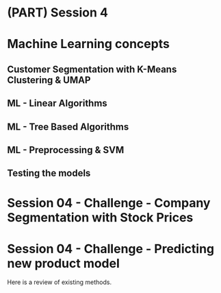 # (PART) Session 4 {-}

# Machine Learning concepts

## Customer Segmentation with K-Means Clustering & UMAP

## ML - Linear Algorithms
## ML - Tree Based Algorithms
## ML - Preprocessing & SVM

## Testing the models 


# Session 04 - Challenge - Company Segmentation with Stock Prices
# Session 04 - Challenge - Predicting new product model

Here is a review of existing methods.
